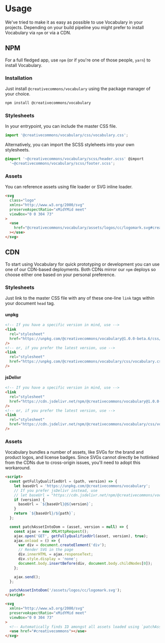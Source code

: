 
<Meta title="Vocabulary/Usage" />

# Usage

We've tried to make it as easy as possible to use Vocabulary in your projects. Depending on your build pipeline you
might prefer to install Vocabulary via `npm` or via a CDN.

## NPM

For a full fledged app, use `npm` (or if you're one of those people, `yarn`) to install Vocabulary.

### Installation

Just install `@creativecommons/vocabulary` using the package manager of your choice.

```bash
npm install @creativecommons/vocabulary
```

### Stylesheets

In your entrypoint, you can include the master CSS file.

```js
import '@creativecommons/vocabulary/css/vocabulary.css';
```

Alternatively, you can import the SCSS styleheets into your own stylesheets.

```scss
@import '~@creativecommons/vocabulary/scss/header.scss' @import
  '~@creativecommons/vocabulary/scss/footer.scss';
```

### Assets

You can reference assets using file loader or SVG inline loader.

```html
<svg
  class="logo"
  xmlns="http://www.w3.org/2000/svg"
  preserveAspectRatio="xMidYMid meet"
  viewBox="0 0 304 73"
>
  <use
    href="@creativecommons/vocabulary/assets/logos/cc/logomark.svg#creativecommons"
  ></use>
</svg>
```

## CDN

To start using Vocabulary for quick prototyping or development you can use one of our CDN-based deployments. Both CDNs
mirror our `npm` deploys so choose either one based on your personal preference.

### Stylesheets

Just link to the master CSS file with any of these one-line `link` tags within your document `head` tag.

#### unpkg

```html
<!-- If you have a specific version in mind, use -->
<link
  rel="stylesheet"
  href="https://unpkg.com/@creativecommons/vocabulary@1.0.0-beta.6/css/vocabulary.css"
/>
<!-- or, if you prefer the latest version, use -->
<link
  rel="stylesheet"
  href="https://unpkg.com/@creativecommons/vocabulary/css/vocabulary.css"
/>
```

#### jsDelivr

```html
<!-- If you have a specific version in mind, use -->
<link
  rel="stylesheet"
  href="https://cdn.jsdelivr.net/npm/@creativecommons/vocabulary@1.0.0-beta.6/css/vocabulary.css"
/>
<!-- or, if you prefer the latest version, use -->
<link
  rel="stylesheet"
  href="https://cdn.jsdelivr.net/npm/@creativecommons/vocabulary/css/vocabulary.css"
/>
```

### Assets

Vocabulary bundles a number of assets, like SVGs for the brand and product logos, and license badges. Since SVGs cannot
directly be hotlinked from the CDNs due to cross-origin issues, you'll need to adopt this workaround.

```html
<script>
  const getFullyQualifiedUrl = (path, version) => {
    let baseUrl = 'https://unpkg.com/@creativecommons/vocabulary';
    // If you prefer jsDelivr instead, use
    // let baseUrl = "https://cdn.jsdelivr.net/npm/@creativecommons/vocabulary"
    if (version) {
      baseUrl = `${baseUrl}@${version}`;
    }
    return `${baseUrl}/${path}`;
  };

  const patchAssetIntoDom = (asset, version = null) => {
    const ajax = new XMLHttpRequest();
    ajax.open('GET', getFullyQualifiedUrl(asset, version), true);
    ajax.onload = () => {
      var div = document.createElement('div');
      // Render SVG in the page
      div.innerHTML = ajax.responseText;
      div.style.display = 'none';
      document.body.insertBefore(div, document.body.childNodes[0]);
    };

    ajax.send();
  };

  patchAssetIntoDom('/assets/logos/cc/logomark.svg');
</script>

<svg
  xmlns="http://www.w3.org/2000/svg"
  preserveAspectRatio="xMidYMid meet"
  viewBox="0 0 304 73"
>
  <!-- Automatically finds ID amongst all assets loaded using `patchAssetIntoDom()` -->
  <use href="#creativecommons"></use>
</svg>
```

